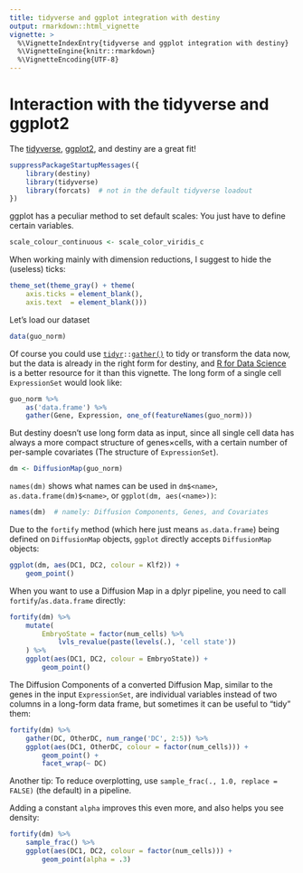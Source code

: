 ```yaml
---
title: tidyverse and ggplot integration with destiny
output: rmarkdown::html_vignette
vignette: >
  %\VignetteIndexEntry{tidyverse and ggplot integration with destiny}
  %\VignetteEngine{knitr::rmarkdown}
  %\VignetteEncoding{UTF-8}
---
```


Interaction with the tidyverse and ggplot2
==========================================

The [tidyverse](https://www.tidyverse.org/), [ggplot2](http://ggplot2.tidyverse.org/), and destiny are a great fit!

```r
suppressPackageStartupMessages({
    library(destiny)
    library(tidyverse)
    library(forcats)  # not in the default tidyverse loadout
})
```

ggplot has a peculiar method to set default scales: You just have to define certain variables.

```r
scale_colour_continuous <- scale_color_viridis_c
```

When working mainly with dimension reductions, I suggest to hide the (useless) ticks:

```r
theme_set(theme_gray() + theme(
    axis.ticks = element_blank(),
    axis.text  = element_blank()))
```

Let’s load our dataset

```r
data(guo_norm)
```

Of course you could use <code>[tidyr](http://tidyr.tidyverse.org/)::[gather()](https://rdrr.io/cran/tidyr/man/gather.html)</code> to tidy or transform the data now, but the data is already in the right form for destiny, and [R for Data Science](http://r4ds.had.co.nz/tidy-data.html) is a better resource for it than this vignette. The long form of a single cell `ExpressionSet` would look like:

```r
guo_norm %>%
    as('data.frame') %>%
    gather(Gene, Expression, one_of(featureNames(guo_norm)))
```

But destiny doesn’t use long form data as input, since all single cell data has always a more compact structure of genes×cells, with a certain number of per-sample covariates (The structure of `ExpressionSet`).

```r
dm <- DiffusionMap(guo_norm)
```

`names(dm)` shows what names can be used in `dm$<name>`, `as.data.frame(dm)$<name>`, or `ggplot(dm, aes(<name>))`:

```r
names(dm)  # namely: Diffusion Components, Genes, and Covariates
```

Due to the `fortify` method (which here just means `as.data.frame`) being defined on `DiffusionMap` objects, `ggplot` directly accepts `DiffusionMap` objects:

```r
ggplot(dm, aes(DC1, DC2, colour = Klf2)) +
    geom_point()
```

When you want to use a Diffusion Map in a dplyr pipeline, you need to call `fortify`/`as.data.frame` directly:

```r
fortify(dm) %>%
    mutate(
        EmbryoState = factor(num_cells) %>%
            lvls_revalue(paste(levels(.), 'cell state'))
    ) %>%
    ggplot(aes(DC1, DC2, colour = EmbryoState)) +
        geom_point()
```

The Diffusion Components of a converted Diffusion Map, similar to the genes in the input `ExpressionSet`, are individual variables instead of two columns in a long-form data frame, but sometimes it can be useful to “tidy” them:

```r
fortify(dm) %>%
    gather(DC, OtherDC, num_range('DC', 2:5)) %>%
    ggplot(aes(DC1, OtherDC, colour = factor(num_cells))) +
        geom_point() +
        facet_wrap(~ DC)
```

Another tip: To reduce overplotting, use `sample_frac(., 1.0, replace = FALSE)` (the default) in a pipeline.

Adding a constant `alpha` improves this even more, and also helps you see density:

```r
fortify(dm) %>%
    sample_frac() %>%
    ggplot(aes(DC1, DC2, colour = factor(num_cells))) +
        geom_point(alpha = .3)
```
